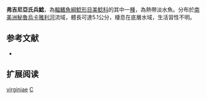 {{Speciesbox
| name = 弗吉尼亞氏兵鯰
| image =  
| image_width = 250px
| image_caption = 
| status = NE
| status_system = IUCN3.1
| genus = Corydoras
| species = virginiae
| authority = [[Burgess|Burgess]], 1993
| synonyms = 
}}

'''弗吉尼亞氏兵鯰'''，為[[輻鰭魚綱|輻鰭魚綱]][[鯰形目|鯰形目]][[美鯰科|美鯰科]]的其中一[[種|種]]，為熱帶淡水魚。分布於[[南美洲|南美洲]][[秘魯|秘魯]][[烏卡雅利河|烏卡雅利河]]流域，體長可達5.1公分，棲息在底層水域，生活習性不明。

==参考文献==
*{{FishBase_species|genus=Corydoras|species=virginiae|year=2014|month=11}}

== 扩展阅读 ==
{{refbegin}}
{{wikispecies-inline|Corydoras virginiae|弗吉尼亞氏兵鯰}}
{{refend}}
{{Taxonbar|from=Q6429955}}

[[Category:兵鯰屬|virginiae]]
[[Category:1993年描述的魚類|C]]